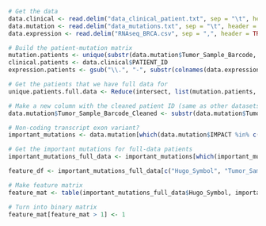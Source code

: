 
```r
# Get the data
data.clinical <- read.delim("data_clinical_patient.txt", sep = "\t", header = TRUE, comment.char = "#")
data.mutation <- read.delim("data_mutations.txt", sep = "\t", header = TRUE, comment.char = "#")
data.expression <- read.delim("RNAseq_BRCA.csv", sep = ",", header = TRUE, comment.char = "#")
```

```r
# Build the patient-mutation matrix
mutation.patients <- unique(substr(data.mutation$Tumor_Sample_Barcode, 1, 12))
clinical.patients <- data.clinical$PATIENT_ID
expression.patients <- gsub("\\.", "-", substr(colnames(data.expression), 1, 12)[-1])

# Get the patients that we have full data for
unique.patients.full.data <- Reduce(intersect, list(mutation.patients, clinical.patients, expression.patients))

# Make a new column with the cleaned patient ID (same as other datasets)
data.mutation$Tumor_Sample_Barcode_Cleaned <- substr(data.mutation$Tumor_Sample_Barcode, 1, 12)

# Non-coding transcript exon variant?
important_mutations <- data.mutation[which(data.mutation$IMPACT %in% c("HIGH", "MODERATE")), ]

# Get the important mutations for full-data patients
important_mutations_full_data <- important_mutations[which(important_mutations$Tumor_Sample_Barcode_Cleaned %in% unique.patients.full.data), ]

feature_df <- important_mutations_full_data[c("Hugo_Symbol", "Tumor_Sample_Barcode_Cleaned"), ]

# Make feature matrix
feature_mat <- table(important_mutations_full_data$Hugo_Symbol, important_mutations_full_data$Tumor_Sample_Barcode_Cleaned)

# Turn into binary matrix
feature_mat[feature_mat > 1] <- 1
```
















